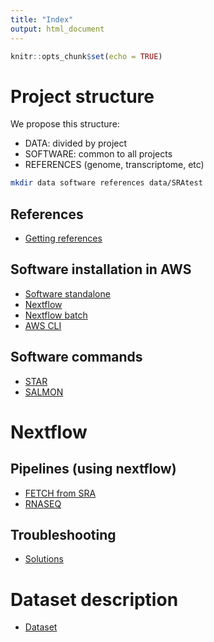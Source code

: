 ```yaml
---
title: "Index"
output: html_document
---
```


```r
knitr::opts_chunk$set(echo = TRUE)
```

# Project structure

We propose this structure:

* DATA: divided by project
* SOFTWARE: common to all projects
* REFERENCES (genome, transcriptome, etc)

```bash
mkdir data software references data/SRAtest
```

## References 
+  [Getting references](references.html)

## Software installation in AWS

+  [Software standalone](software_minimal.html)
+  [Nextflow](nextflow.html)
+  [Nextflow batch](nextflow_batch.html)
+  [AWS CLI](awsclli.html)

## Software commands

+  [STAR](star.html)
+  [SALMON](salmon.html)

# Nextflow

## Pipelines (using nextflow)

+  [FETCH from SRA](sraFetch.html)
+  [RNASEQ](rnaseq.html)

## Troubleshooting

+  [Solutions](pipelines.html)


# Dataset description

+  [Dataset](description.html)
